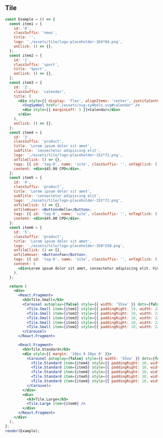 
## Tile

```jsx live=true
const Example = () => {
  const item1 = {
    id: '0',
    classSuffix: 'news',
    title: '',
    logo: './assets/tile/logo-placeholder-164*84.png',
    onClick: () => {},
  };
  const item2 = {
    id: '1',
    classSuffix: 'sport',
    title: 'Sport',
    onClick: () => {},
  };
  const item3 = {
    id: '2',
    classSuffix: 'calendar',
    title: (
      <div style={{ display: 'flex', alignItems: 'center', justifyContent: 'center', lineHeight: '16px' }}>
        <SvgSymbol href="./assets/svg-symbols.svg#calendar" />
        <div style={{ marginLeft: 5 }}>Calendar</div>
      </div>
    ),
    onClick: () => {},
  };
  const item4 = {
    id: '3',
    classSuffix: 'product',
    title: 'Lorem ipsum dolor sit amet',
    subTitle: 'consectetur adipiscing elit',
    logo: './assets/tile/logo-placeholder-152*72.png',
    onTileClick: () => {},
    tags: [{ id: 'tag-0', name: 'site', classSuffix: '', onTagClick: () => {} }],
    content: <div>$45.00 CPD</div>,
  };
  const item5 = {
    id: '4',
    classSuffix: 'product',
    title: 'Lorem ipsum dolor sit amet',
    subTitle: 'consectetur adipiscing elit',
    logo: './assets/tile/logo-placeholder-152*72.png',
    onTileClick: () => {},
    onTileHover: <Button>Hello</Button>,
    tags: [{ id: 'tag-0', name: 'site', classSuffix: '', onTagClick: () => {} }],
    content: <div>$45.00 CPD</div>,
  };
  const item6 = {
    id: '5',
    classSuffix: 'product',
    title: 'Lorem ipsum dolor sit amet',
    logo: './assets/tile/logo-placeholder-350*250.png',
    onTileClick: () => {},
    onTileHover: <Button>Foo</Button>,
    tags: [{ id: 'tag-0', name: 'site', classSuffix: '', onTagClick: () => {} }],
    content: (
      <div>Lorem ipsum dolor sit amet, consectetur adipiscing elit. Vivamus finibus suscipit velit quis tempor.</div>
    ),
  };

  return (
    <div>
      <React.Fragment>
        <h3>Tile.Small</h3>
        <Carousel autoplay={false} style={{ width: '55vw' }} dots={false}>
          <Tile.Small item={item1} style={{ paddingRight: 10, width: 220, height: 300 }} />
          <Tile.Small item={item2} style={{ paddingRight: 10, width: 220, height: 300 }} />
          <Tile.Small item={item3} style={{ paddingRight: 10, width: 220, height: 300 }} />
          <Tile.Small item={item1} style={{ paddingRight: 10, width: 220, height: 300 }} />
          <Tile.Small item={item2} style={{ paddingRight: 10, width: 220, height: 300 }} />
        </Carousel>
      </React.Fragment>

      <React.Fragment>
        <h3>Tile.Standard</h3>
        <div style={{ margin: '20px 0 20px 0' }}>
          <Carousel autoplay={false} style={{ width: '55vw' }} dots={false}>
            <Tile.Standard item={item4} style={{ paddingRight: 10, width: 220, height: 300 }} />
            <Tile.Standard item={item5} style={{ paddingRight: 10, width: 220, height: 300 }} />
            <Tile.Standard item={item4} style={{ paddingRight: 10, width: 220, height: 300 }} />
            <Tile.Standard item={item5} style={{ paddingRight: 10, width: 220, height: 300 }} />
            <Tile.Standard item={item4} style={{ paddingRight: 10, width: 220, height: 300 }} />
          </Carousel>
        </div>
        <div>
          <h3>Tile.Large</h3>
          <Tile.Large item={item6} />
        </div>
      </React.Fragment>
    </div>
  );
};
render(Example);
```

<Props componentName="StandardTile" />
